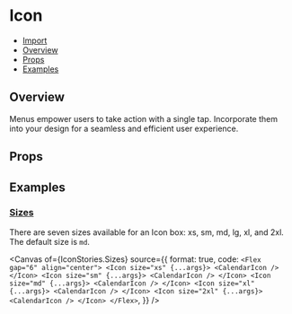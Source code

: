 # Icon


<Meta of={IconStories} />

- [Import](#import)
- [Overview](#overview)
- [Props](#props)
- [Examples](#examples)

## Overview

Menus empower users to take action with a single tap. Incorporate them into your design for a seamless and efficient user experience.

<Canvas of={IconStories.Overview} />

## Props

<Controls />

## Examples

### [Sizes](#icon-size)

There are seven sizes available for an Icon box: xs, sm, md, lg, xl, and 2xl. The default size is `md`.

<Canvas
  of={IconStories.Sizes}
  source={{
    format: true,
    code: `
      <Flex gap="6" align="center">
        <Icon size="xs" {...args}>
          <CalendarIcon />
        </Icon>
        <Icon size="sm" {...args}>
          <CalendarIcon />
        </Icon>
        <Icon size="md" {...args}>
          <CalendarIcon />
        </Icon>
        <Icon size="xl" {...args}>
          <CalendarIcon />
        </Icon>
        <Icon size="2xl" {...args}>
          <CalendarIcon />
        </Icon>
      </Flex>
    `,
  }}
/>
